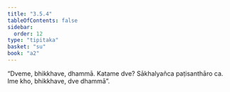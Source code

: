 ```yaml
---
title: "3.5.4"
tableOfContents: false
sidebar:
  order: 12
type: "tipitaka"
basket: "su"
book: "a2"
---
```



<DynamicBreadcrumb />

<Division number="167" book="a2">

<Paragraph number="260" book="a2">
“Dveme, bhikkhave, dhammā. Katame dve? Sākhalyañca paṭisanthāro ca. Ime kho, bhikkhave, dve dhammā”.
</Paragraph>
</Division>